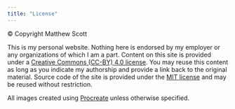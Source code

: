 ---
title: "License"
---

© Copyright Matthew Scott

This is my personal website. Nothing here is endorsed by my employer or any organizations of which I am a part. Content on this site is provided under a [Creative Commons (CC-BY) 4.0 license](https://creativecommons.org/licenses/by/4.0/legalcode). You may reuse this content as long as you indicate my authorship and provide a link back to the original material. Source code of the site is provided under the [MIT license](https://opensource.org/licenses/MIT) and may be reused without restriction.

All images created using [Procreate](https://procreate.com/) unless otherwise specified.